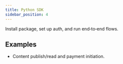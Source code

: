 ```yaml
---
title: Python SDK
sidebar_position: 4
---
```


Install package, set up auth, and run end‑to‑end flows.

## Examples
- Content publish/read and payment initiation.
